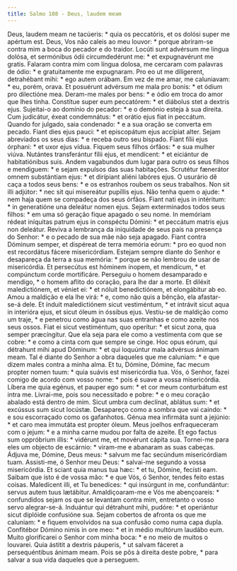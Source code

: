 ```yaml
---
title: Salmo 108 - Deus, laudem meam
---
```


<div class="grid grid-cols-2 gap-5">
  <span class="text-justify">
    Deus, laudem meam ne tacúeris: * quia os peccatóris, et os dolósi super me
    apértum est.
  </span>
  <span class="text-justify">
    Deus, Vos não caleis ao meu louvor: * porque abriram-se contra mim a boca do
    pecador e do traidor.
  </span>
  <span class="text-justify">
    Locúti sunt advérsum me lingua dolósa, et sermónibus ódii circumdedérunt me:
    * et expugnavérunt me gratis.
  </span>
  <span class="text-justify">
    Falaram contra mim com língua dolosa, me cercaram com palavras de ódio: * e
    gratuitamente me expugnaram.
  </span>
  <span class="text-justify">
    Pro eo ut me dilígerent, detrahébant mihi: * ego autem orábam.
  </span>
  <span class="text-justify">
    Em vez de me amar, me caluniavam: * eu, porém, orava.
  </span>
  <span class="text-justify">
    Et posuérunt advérsum me mala pro bonis: * et ódium pro dilectióne mea.
  </span>
  <span class="text-justify">
    Deram-me males por bens: * e ódio em troca do amor que lhes tinha.
  </span>
  <span class="text-justify">
    Constítue super eum peccatórem: * et diábolus stet a dextris ejus.
  </span>
  <span class="text-justify">
    Sujeitai-o ao domínio do pecador: * e o demónio esteja à sua direita.
  </span>
  <span class="text-justify">
    Cum judicátur, éxeat condemnátus: * et orátio ejus fiat in peccátum.
  </span>
  <span class="text-justify">
    Quando for julgado, saia condenado: * e a sua oração se converta em pecado.
  </span>
  <span class="text-justify">
    Fiant dies ejus pauci: * et episcopátum ejus accípiat alter.
  </span>
  <span class="text-justify">
    Sejam abreviados os seus dias: * e receba outro seu bispado.
  </span>
  <span class="text-justify">
    Fiant fílii ejus órphani: * et uxor ejus vídua.
  </span>
  <span class="text-justify">
    Fiquem seus filhos órfãos: * e sua mulher viúva.
  </span>
  <span class="text-justify">
    Nutántes transferántur fílii ejus, et mendícent: * et eiciántur de
    habitatiónibus suis.
  </span>
  <span class="text-justify">
    Andem vagabundos dum lugar para outro os seus filhos e mendiguem: * e sejam
    expulsos das suas habitações.
  </span>
  <span class="text-justify">
    Scrutétur fænerátor omnem substántiam ejus: * et dirípiant aliéni labóres
    ejus.
  </span>
  <span class="text-justify">
    O usurário dê caça a todos seus bens: * e os estranhos roubem os seus
    trabalhos.
  </span>
  <span class="text-justify">
    Non sit illi adjútor: * nec sit qui misereátur pupíllis ejus.
  </span>
  <span class="text-justify">
    Não tenha quem o ajude: * nem haja quem se compadeça dos seus órfãos.
  </span>
  <span class="text-justify">
    Fiant nati ejus in intéritum: * in generatióne una deleátur nomen ejus.
  </span>
  <span class="text-justify">
    Sejam exterminados todos seus filhos: * em uma só geração fique apagado o
    seu nome.
  </span>
  <span class="text-justify">
    In memóriam rédeat iníquitas patrum ejus in conspéctu Dómini: * et peccátum
    matris ejus non deleátur.
  </span>
  <span class="text-justify">
    Reviva a lembrança da iniquidade de seus pais na presença do Senhor: * e o
    pecado de sua mãe não seja apagado.
  </span>
  <span class="text-justify">
    Fiant contra Dóminum semper, et dispéreat de terra memória eórum: * pro eo
    quod non est recordátus fácere misericórdiam.
  </span>
  <span class="text-justify">
    Estejam sempre diante do Senhor e desapareça da terra a sua memória: *
    porque se não lembrou de usar de misericórdia.
  </span>
  <span class="text-justify">
    Et persecútus est hóminem ínopem, et mendícum, * et compúnctum corde
    mortificáre.
  </span>
  <span class="text-justify">
    Perseguiu o homem desamparado e mendigo, * o homem aflito do coração, para
    lhe dar a morte.
  </span>
  <span class="text-justify">
    Et diléxit maledictiónem, et véniet ei: * et nóluit benedictiónem, et
    elongábitur ab eo.
  </span>
  <span class="text-justify">
    Amou a maldição e ela lhe virá: * e, como não quis a bênção, ela
    afastar-se-á dele.
  </span>
  <span class="text-justify">
    Et índuit maledictiónem sicut vestiméntum, * et intrávit sicut aqua in
    interióra ejus, et sicut óleum in óssibus ejus.
  </span>
  <span class="text-justify">
    Vestiu-se de maldição como um traje, * e penetrou como água nas suas
    entranhas e como azeite nos seus ossos.
  </span>
  <span class="text-justify">
    Fiat ei sicut vestiméntum, quo operítur: * et sicut zona, qua semper
    præcíngitur.
  </span>
  <span class="text-justify">
    Que ela seja para ele como a vestimenta com que se cobre: * e como a cinta
    com que sempre se cinge.
  </span>
  <span class="text-justify">
    Hoc opus eórum, qui détrahunt mihi apud Dóminum: * et qui loquúntur mala
    advérsus ánimam meam.
  </span>
  <span class="text-justify">
    Tal é diante do Senhor a obra daqueles que me caluniam: * e que dizem males
    contra a minha alma.
  </span>
  <span class="text-justify">
    Et tu, Dómine, Dómine, fac mecum propter nomen tuum: * quia suávis est
    misericórdia tua.
  </span>
  <span class="text-justify">
    Vós, ó Senhor, fazei comigo de acordo com vosso nome: * pois é suave a vossa
    misericórdia.
  </span>
  <span class="text-justify">
    Líbera me quia egénus, et pauper ego sum: * et cor meum conturbátum est
    intra me.
  </span>
  <span class="text-justify">
    Livrai-me, pois sou necessitado e pobre: * e o meu coração abalado está
    dentro de mim.
  </span>
  <span class="text-justify">
    Sicut umbra cum declínat, ablátus sum: * et excússus sum sicut locústæ.
  </span>
  <span class="text-justify">
    Desapareço como a sombra que vai caindo: * e sou escorraçado como os
    gafanhotos.
  </span>
  <span class="text-justify">
    Génua mea infirmáta sunt a jejúnio: * et caro mea immutáta est propter
    óleum.
  </span>
  <span class="text-justify">
    Meus joelhos enfraqueceram com o jejum: * e a minha carne mudou por falta de
    azeite.
  </span>
  <span class="text-justify">
    Et ego factus sum oppróbrium illis: * vidérunt me, et movérunt cápita sua.
  </span>
  <span class="text-justify">
    Tornei-me para eles um objecto de escárnio: * viram-me e abanaram as suas
    cabeças.
  </span>
  <span class="text-justify">
    Ádjuva me, Dómine, Deus meus: * salvum me fac secúndum misericórdiam tuam.
  </span>
  <span class="text-justify">
    Assisti-me, ó Senhor meu Deus: * salvai-me segundo a vossa misericórdia.
  </span>
  <span class="text-justify">
    Et sciant quia manus tua hæc: * et tu, Dómine, fecísti eam.
  </span>
  <span class="text-justify">
    Saibam que isto é de vossa mão: * e que Vós, ó Senhor, tendes feito estas
    coisas.
  </span>
  <span class="text-justify">
    Maledícent illi, et Tu benedíces: * qui insúrgunt in me, confundántur:
    servus autem tuus lætábitur.
  </span>
  <span class="text-justify">
    Amaldiçoaram-me e Vós me abençoareis: * confundidos sejam os que se levantam
    contra mim, entretanto o vosso servo alegrar-se-á.
  </span>
  <span class="text-justify">
    Induántur qui détrahunt mihi, pudóre: * et operiántur sicut diplóide
    confusióne sua.
  </span>
  <span class="text-justify">
    Sejam cobertos de afronta os que me caluniam: * e fiquem envolvidos na sua
    confusão como numa capa dupla.
  </span>
  <span class="text-justify">
    Confitébor Dómino nimis in ore meo: * et in médio multórum laudábo eum.
  </span>
  <span class="text-justify">
    Muito glorificarei o Senhor com minha boca: * e no meio de muitos o
    louvarei.
  </span>
  <span class="text-justify">
    Quia ástitit a dextris páuperis, * ut salvam fáceret a persequéntibus ánimam
    meam.
  </span>
  <span class="text-justify">
    Pois se pôs à direita deste pobre, * para salvar a sua vida daqueles que a
    perseguem.
  </span>
</div>
